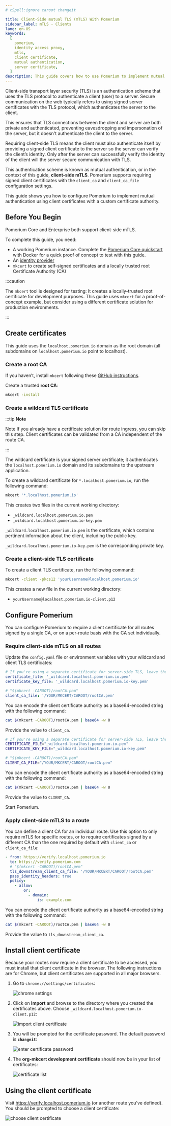 ```yaml
---
# cSpell:ignore caroot changeit

title: Client-Side mutual TLS (mTLS) With Pomerium
sidebar_label: mTLS - Clients
lang: en-US
keywords:
  [
    pomerium,
    identity access proxy,
    mtls,
    client certificate,
    mutual authentication,
    server certificate,
  ]
description: This guide covers how to use Pomerium to implement mutual authentication (mTLS) for end-users, using client certificates with a custom certificate authority.
---
```



Client-side transport layer security (TLS) is an authentication scheme that uses the TLS protocol to authenticate a client (user) to a server. Secure communication on the web typically refers to using signed server certificates with the TLS protocol, which authenticates the server to the client.

This ensures that TLS connections between the client and server are both private and authenticated, preventing eavesdropping and impersonation of the server, but it doesn't authenticate the client to the server.

Requiring client-side TLS means the client must also authenticate itself by providing a signed client certificate to the server so the server can verify the client’s identity. Only after the server can successfully verify the identity of the client will the server secure communication with TLS.

This authentication scheme is known as mutual authentication, or in the context of this guide, **client-side mTLS**. Pomerium supports requiring signed client certificates with the `client_ca` and `client_ca_file` configuration settings.

This guide shows you how to configure Pomerium to implement mutual authentication using client certificates with a custom certificate authority.

## Before You Begin

Pomerium Core and Enterprise both support client-side mTLS.

To complete this guide, you need:

- A working Pomerium instance. Complete the [Pomerium Core quickstart](/docs/quickstart) with Docker for a quick proof of concept to test with this guide.
- An [identity provider](/docs/identity-providers)
- `mkcert` to create self-signed certificates and a locally trusted root Certificate Authority (CA)

:::caution

The `mkcert` tool is designed for testing: It creates a locally-trusted root certificate for development purposes. This guide uses `mkcert` for a proof-of-concept example, but consider using a different certificate solution for production environments.

:::

## Create certificates

This guide uses the `localhost.pomerium.io` domain as the root domain (all subdomains on `localhost.pomerium.io` point to localhost).

### Create a root CA

If you haven’t, install `mkcert` following these [GitHub instructions](https://github.com/FiloSottile/mkcert#installation).

Create a trusted **root CA**:

```bash
mkcert -install
```

### Create a wildcard TLS certificate

:::tip **Note**

Note If you already have a certificate solution for route ingress, you can skip this step. Client certificates can be validated from a CA independent of the route CA.

:::

The wildcard certificate is your signed server certificate; it authenticates the `localhost.pomerium.io` domain and its subdomains to the upstream application.

To create a wildcard certificate for `*.localhost.pomerium.io`, run the following command:

```bash
mkcert '*.localhost.pomerium.io'
```

This creates two files in the current working directory:

- `_wildcard.localhost.pomerium.io.pem`
- `_wildcard.localhost.pomerium.io-key.pem`

`_wildcard.localhost.pomerium.io.pem` is the certificate, which contains pertinent information about the client, including the public key.

`_wildcard.localhost.pomerium.io-key.pem` is the corresponding private key.

### Create a client-side TLS certificate

To create a client TLS certificate, run the following command:

```bash
mkcert -client -pkcs12 'yourUsername@localhost.pomerium.io'
```

This creates a new file in the current working directory:

- `yourUsername@localhost.pomerium.io-client.p12`

## Configure Pomerium

You can configure Pomerium to require a client certificate for all routes signed by a single CA, or on a per-route basis with the CA set individually.

### Require client-side mTLS on all routes

Update the `config.yaml` file or environment variables with your wildcard and client TLS certificates:

<Tabs>
<TabItem value="config.yaml" label="config.yaml">

```yaml
# If you're using a separate certificate for server-side TLS, leave these keys unchanged.
certificate_file: '_wildcard.localhost.pomerium.io.pem'
certificate_key_file: '_wildcard.localhost.pomerium.io-key.pem'

# "$(mkcert -CAROOT)/rootCA.pem"
client_ca_file: '/YOUR/MKCERT/CAROOT/rootCA.pem'
```

You can encode the client certificate authority as a base64-encoded string with the following command:

```bash
cat $(mkcert -CAROOT)/rootCA.pem | base64 -w 0
```

Provide the value to `client_ca`.

</TabItem>
<TabItem value="Environment Variables" label="Environment Variables">

```bash
# If you're using a separate certificate for server-side TLS, leave these variables unchanged.
CERTIFICATE_FILE="_wildcard.localhost.pomerium.io.pem"
CERTIFICATE_KEY_FILE="_wildcard.localhost.pomerium.io-key.pem"

# "$(mkcert -CAROOT)/rootCA.pem"
CLIENT_CA_FILE="/YOUR/MKCERT/CAROOT/rootCA.pem"
```

You can encode the client certificate authority as a base64-encoded string with the following command:

```bash
cat $(mkcert -CAROOT)/rootCA.pem | base64 -w 0
```

Provide the value to `CLIENT_CA`.

</TabItem>
</Tabs>

Start Pomerium.

### Apply client-side mTLS to a route

You can define a client CA for an individual route. Use this option to only require mTLS for specific routes, or to require certificates signed by a different CA than the one required by default with `client_ca` or `client_ca_file`:

```yaml
- from: https://verify.localhost.pomerium.io
  to: https://verify.pomerium.com
  # "$(mkcert -CAROOT)/rootCA.pem"
  tls_downstream_client_ca_file: '/YOUR/MKCERT/CAROOT/rootCA.pem'
  pass_identity_headers: true
  policy:
    - allow:
        or:
          - domain:
              is: example.com
```

You can encode the client certificate authority as a base64-encoded string with the following command:

```bash
cat $(mkcert -CAROOT)/rootCA.pem | base64 -w 0
```

Provide the value to `tls_downstream_client_ca`.

## Install client certificate

Because your routes now require a client certificate to be accessed, you must install that client certificate in the browser. The following instructions are for Chrome, but client certificates are supported in all major browsers.

1. Go to `chrome://settings/certificates`:

   ![chrome settings](img/mtls/01-chrome-settings-certificates.png)

1. Click on **Import** and browse to the directory where you created the certificates above. Choose `_wildcard.localhost.pomerium.io-client.p12`:

   ![import client certificate](img/mtls/02-import-client-certificate.png)

1. You will be prompted for the certificate password. The default password is **`changeit`**:

   ![enter certificate password](img/mtls/03-enter-certificate-password.png)

1. The **org-mkcert development certificate** should now be in your list of certificates:

   ![certificate list](img/mtls/04-certificate-list.png)

## Using the client certificate

Visit https://verify.localhost.pomerium.io (or another route you've defined). You should be prompted to choose a client certificate:

![choose client certificate](img/mtls/05-select-client-certificate.png)

[quick-start]: /docs/quickstart
[identity provider]: /docs/identity-providers

